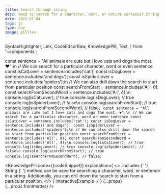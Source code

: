 ```yaml
---
title: Search through string
desc: Need to search for a character, word, or entire sentence? String .includes method to the rescue.
date: 2021-01-04
tags: js
type: boy
image: pillTen
---
```


  SyntaxHighlighter,
  Link,
  CodeEditorRaw,
  KnowledgePill,
  Text,
} from '~components';

const sentence = "All animals are cute but I love cats and dogs the most. ❤️";\n
// We can search for a particular character, word or even sentence
const isCatLover = sentence.includes('cat');
const isDogLover = sentence.includes('and dogs');
const isSpiderLover = sentence.includes('spiders');\n
// We can also drill down the search to start from particular position
const searchFromStart = sentence.includes('All', 0);
const searchFromSecondWord = sentence.includes('All', 4);\n
console.log(isCatLover); // true
console.log(isDogLover); // true
console.log(isSpiderLover); // false\n
console.log(searchFromStart); // true
console.log(searchFromSecondWord); // false`;
const sentence = "All animals are cute but I love cats and dogs the most. ❤️";\n
// We can search for a particular character, word or even sentence
const isCatLover = sentence.includes('cat');
const isDogLover = sentence.includes('and dogs');
const isSpiderLover = sentence.includes('spiders');\n
// We can also drill down the search to start from particular position
const searchFromStart = sentence.includes('All', 0);
const searchFromSecondWord = sentence.includes('All', 4);\n
console.log(isCatLover); // true
console.log(isDogLover); // true
console.log(isSpiderLover); // false\n
console.log(searchFromStart); // true
console.log(searchFromSecondWord); // false`;


<KnowledgePill
  code={<SyntaxHighlighter showCopy>{codeSnippet}</SyntaxHighlighter>}
  explanation={
    <>
      <Link
        href="https://developer.mozilla.org/en-US/docs/Web/JavaScript/Reference/Global_Objects/String/includes"
        size="preNormal"
      >
        .includes
      </Link>{' '}
      <Text size="preNormal" code>
        String
      </Text>{' '}
      method can be used for searching a character, word, or sentence in a
      string. Additionally, you can drill down the search to start from a
      particular position.
    </>
  }
  interactiveExample={
    <CodeEditorRaw
      tabs={tabs}
      initialHtml={initialHtml}
      initialJs={initialJs}
    />
  }
  {...props}
  {...props.frontmatter}
/>
